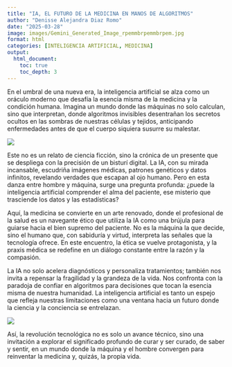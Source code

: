 ```yaml
---
title: "IA, EL FUTURO DE LA MEDICINA EN MANOS DE ALGORITMOS"
author: "Denisse Alejandra Diaz Romo"
date: "2025-03-28"
image: images/Gemini_Generated_Image_rpemmbrpemmbrpem.jpg
format: html
categories: [INTELIGENCIA ARTIFICIAL, MEDICINA] 
output: 
  html_document:
    toc: true
    toc_depth: 3
---
```


En el umbral de una nueva era, la inteligencia artificial se alza como un oráculo moderno que desafía la esencia misma de la medicina y la condición humana. Imagina un mundo donde las máquinas no solo calculan, sino que interpretan, donde algoritmos invisibles desentrañan los secretos ocultos en las sombras de nuestras células y tejidos, anticipando enfermedades antes de que el cuerpo siquiera susurre su malestar.

![](images/Gemini_Generated_Image_vp0haivp0haivp0h.jpg)

Este no es un relato de ciencia ficción, sino la crónica de un presente que se despliega con la precisión de un bisturí digital. La IA, con su mirada incansable, escudriña imágenes médicas, patrones
genéticos y datos infinitos, revelando verdades que escapan al ojo humano. Pero en esta danza entre hombre y máquina, surge una pregunta profunda: ¿puede la inteligencia artificial comprender el alma del paciente, ese misterio que trasciende los datos y las estadísticas?

Aquí, la medicina se convierte en un arte renovado, donde el profesional de la salud es un navegante ético que utiliza la IA como una brújula para guiarse hacia el bien supremo del paciente. No es la máquina la que decide, sino el humano que, con sabiduría y virtud, interpreta las señales que la tecnología ofrece. En este encuentro, la ética se vuelve protagonista, y la praxis médica se redefine en un diálogo constante entre la razón y la compasión.

La IA no solo acelera diagnósticos y personaliza tratamientos; también nos invita a repensar la fragilidad y la grandeza de la vida. Nos confronta con la paradoja de confiar en algoritmos para decisiones que tocan la esencia misma de nuestra humanidad. La inteligencia artificial es tanto un espejo que refleja nuestras limitaciones como una ventana hacia un futuro donde la ciencia y la conciencia se entrelazan.

![](images/Gemini_Generated_Image_vfi9alvfi9alvfi9.jpg)

Así, la revolución tecnológica no es solo un avance técnico, sino una invitación a explorar el significado profundo de curar y ser curado, de saber y sentir, en un mundo donde la máquina y el hombre convergen para reinventar la medicina y, quizás, la propia vida.
